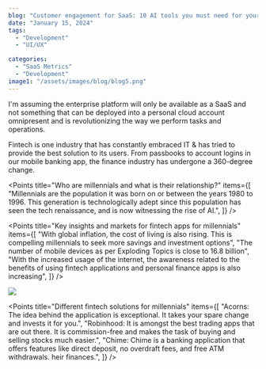 ```yaml
---
blog: "Customer engagement for SaaS: 10 AI tools you must need for your SaaS business!"
date: "January 15, 2024"
tags:
  - "Development"
  - "UI/UX"

categories:
  - "SaaS Metrics"
  - "Development"
image1: "/assets/images/blog/blog5.png"
---
```


I'm assuming the enterprise platform will only be available as a SaaS and not something that can be deployed into a personal cloud account omnipresent and is revolutionizing the way we perform tasks and operations.

Fintech is one industry that has constantly embraced IT & has tried to provide the best solution to its users. From passbooks to account logins in our mobile banking app, the finance industry has undergone a 360-degree change.

<Points
  title="Who are millennials and what is their relationship?"
  items={[
    "Millennials are the population it was born on or between the years 1980 to 1996. This generation is technologically adept since this population has seen the tech renaissance, and is now witnessing the rise of AI.",
  ]}
/>

<Points
  title="Key insights and markets for fintech apps for millennials"
  items={[
    "With global inflation, the cost of living is also rising. This is compelling millennials to seek more savings and investment options",
    "The number of mobile devices as per Exploding Topics is close to 16.8 billion",
    "With the increased usage of the internet, the awareness related to the benefits of using fintech applications and personal finance apps is also increasing",
  ]}
/>

![](/assets/images/blog/blog-single.png)

<Points
  title="Different fintech solutions for millennials"
  items={[
    "Acorns: The idea behind the application is exceptional. It takes your spare change and invests it for you.",
    "Robinhood: It is amongst the best trading apps that are out there. It is commission-free and makes the task of buying and selling stocks much easier.",
    "Chime: Chime is a banking application that offers features like direct deposit, no overdraft fees, and free ATM withdrawals. heir finances.",
  ]}
/>
